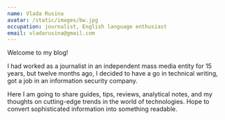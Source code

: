 ```yaml
---
name: Vlada Rusina
avatar: /static/images/bw.jpg
occupation: journalist, English language enthusiast
email: vladarusina@gmail.com
---
```


Welcome to my blog!

I had worked as a journalist in an independent mass media entity for 15 years, but twelve months ago, I decided to have a go in technical writing, got a job in an information security company.

Here I am going to share guides, tips, reviews, analytical notes, and my thoughts on cutting-edge trends in the world of technologies. Hope to convert sophisticated information into something readable.
